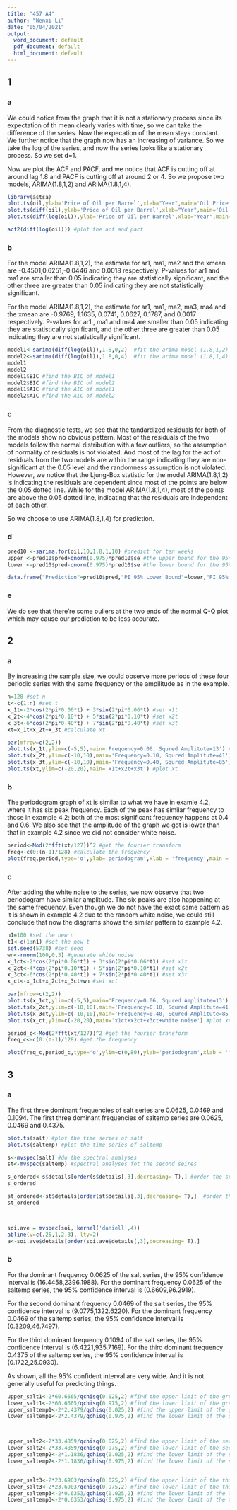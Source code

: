 ```yaml
---
title: "457 A4"
author: "Wenxi Li"
date: "05/04/2021"
output:
  word_document: default
  pdf_document: default
  html_document: default
---
```

## 1
### a
We could notice from the graph that it is not a stationary process since its expectation of th mean clearly varies with time, so we can take the difference of the series. Now the expecation of the mean stays constant. We further notice that the graph now has an increasing of variance. So we take the log of the series, and now the series looks like a stationary process. So we set d=1.

Now we plot the ACF and PACF, and we notice that ACF is cutting off at around lag 1.8 and PACF is cutting off at around 2 or 4. So we propose two models, ARIMA(1.8,1,2) and ARIMA(1.8,1,4).

```r
library(astsa)
plot.ts(oil,ylab='Price of Oil per Barrel',xlab="Year",main='Oil Price Change over Year') #plot the oil seires
plot.ts(diff(oil),ylab='Price of Oil per Barrel',xlab="Year",main='Oil Price Change over Year') #plot the first differenced series
plot.ts(diff(log(oil)),ylab='Price of Oil per Barrel',xlab="Year",main='Oil Price Change over Year') #plot the log of the first differenced series

acf2(diff(log(oil))) #plot the acf and pacf
```
### b
For the model ARIMA(1.8,1,2), the estimate for ar1, ma1, ma2 and the xmean are -0.4501,0.6251,-0.0446 and 0.0018 respectively. P-values for ar1 and ma1 are smaller than 0.05 indicating they are statistically significant, and the other three are greater than 0.05 indicating they are not statistically significant.

For the model ARIMA(1.8,1,2), the estimate for ar1, ma1, ma2, ma3, ma4 and the xmean are -0.9769, 1.1635, 0.0741, 0.0627, 0.1787, and 0.0017 respectively. P-values for ar1 , ma1 and ma4 are smaller than 0.05 indicating they are statistically significant, and the other three are greater than 0.05 indicating they are not statistically significant.
```r
model1<-sarima(diff(log(oil)),1.8,0,2)  #fit the arima model (1.8,1,2)
model2<-sarima(diff(log(oil)),1.8,0,4)  #fit the arima model (1.8,1,4)
model1
model2
model1$BIC #find the BIC of model1
model2$BIC #find the BIC of model2
model1$AIC #find the AIC of model1
model2$AIC #find the AIC of model2
```
### c
From the diagnostic tests, we see that the tandardized residuals for both of the models show no obvious pattern. Most of the residuals of the two models follow the normal distribution with a few outliers, so the assumption of normality of residuals is not violated. And most of the lag for the acf of residuals from the two models are within the range indicating they are non-significant at the 0.05 level and the randomness assumption is not violated. However, we notice that the Ljung-Box statistic for the model ARIMA(1.8,1,2) is indicating the residuals are dependent since most of the points are below the 0.05 dotted line. While for the model ARIMA(1.8,1,4), most of the points are above the 0.05 dotted line, indicating that the residuals are independent of each other.

So we choose to use ARIMA(1.8,1,4) for prediction.

### d
```r
pred10 <-sarima.for(oil,10,1.8,1,10) #predict for ten weeks
upper <-pred10$pred+qnorm(0.975)*pred10$se #the upper bound for the 95% confident interval
lower <-pred10$pred-qnorm(0.975)*pred10$se #the lower bound for the 95% confident interval

data.frame("Prediction"=pred10$pred,"PI 95% Lower Bound"=lower,"PI 95% Upper Bound"=upper) #report the 95% confident interval for the next ten years
```
### e
We do see that there're some ouliers at the two ends of the normal Q-Q plot which may cause our prediction to be less accurate.

## 2
### a
By increasing the sample size, we could observe more periods of these four periodic series with the same frequency or the ampilitude as in the example.
```r
n=128 #set n
t<-c(1:n) #set t
x_1t<-2*cos(2*pi*0.06*t) + 3*sin(2*pi*0.06*t) #set x1t
x_2t<-4*cos(2*pi*0.10*t) + 5*sin(2*pi*0.10*t) #set x2t
x_3t<-6*cos(2*pi*0.40*t) + 7*sin(2*pi*0.40*t) #set x3t
xt=x_1t+x_2t+x_3t #calculate xt

par(mfrow=c(2,2))
plot.ts(x_1t,ylim=c(-5,5),main='Frequency=0.06, Squred Amplitute=13') #plot x1t
plot.ts(x_2t,ylim=c(-10,10),main='Frequency=0.10, Squred Amplitute=41') #plot x2t
plot.ts(x_3t,ylim=c(-10,10),main='Frequency=0.40, Squred Amplitute=85') #plot x3t
plot.ts(xt,ylim=c(-20,20),main='x1t+x2t+x3t') #plot xt
```


### b
The periodogram graph of xt is similar to what we have in examle 4.2, where it has six peak frequency. Each of the peak has similar frequency to those in example 4.2; both of the most significant frequency happens at 0.4 and 0.6. We also see that the amplitude of the graph we got is lower than that in example 4.2 since we did not consider white noise.
```r
period<-Mod(2*fft(xt/127))^2 #get the fourier transform
freq<-c(0:(n-1)/128) #calculate the frequency
plot(freq,period,type='o',ylab='periodogram',xlab = 'frequency',main = 'Scaled Periodogram of xt') #plot the periodogram
```

### c
After adding the white noise to the series, we now observe that two periodogram have similar amplitude. The six peaks are also happening at the same frequency. Even though we do not have the exact same pattern as it is shown in example 4.2 due to the random white noise, we could still conclude that now the diagrams shows the similar pattern to example 4.2.
```r
n1=100 #set the new n
t1<-c(1:n1) #set the new t
set.seed(5738) #set seed
wn<-rnorm(100,0,5) #generate white noise
x_1ct<-2*cos(2*pi*0.06*t1) + 3*sin(2*pi*0.06*t1) #set x1t
x_2ct<-4*cos(2*pi*0.10*t1) + 5*sin(2*pi*0.10*t1) #set x2t
x_3ct<-6*cos(2*pi*0.40*t1) + 7*sin(2*pi*0.40*t1) #set x3t
x_ct<-x_1ct+x_2ct+x_3ct+wn #set xct

par(mfrow=c(2,2))
plot.ts(x_1ct,ylim=c(-5,5),main='Frequency=0.06, Squred Amplitute=13') #plot x1t
plot.ts(x_2ct,ylim=c(-10,10),main='Frequency=0.10, Squred Amplitute=41') #plot x2t
plot.ts(x_3ct,ylim=c(-10,10),main='Frequency=0.40, Squred Amplitute=85') #plot x3t
plot.ts(x_ct,ylim=c(-20,20),main='x1ct+x2ct+x3ct+white noise') #plot xct

period_c<-Mod(2*fft(xt/127))^2 #get the fourier transform
freq_c<-c(0:(n-1)/128) #get the frequency

```
```r
plot(freq_c,period_c,type='o',ylim=c(0,80),ylab='periodogram',xlab = 'frequency',main = 'Scaled Periodogram of xt with white noise') #plot the new periodogram
```



## 3
### a

The first three dominant frequencies of salt series are 0.0625, 0.0469 and 0.1094.
The first three dominant frequencies of saltemp series are 0.0625, 0.0469 and 0.4375.

```r
plot.ts(salt) #plot the time series of salt
plot.ts(saltemp) #plot the time series of saltemp

s<-mvspec(salt) #do the spectral analyses
st<-mvspec(saltemp) #spectral analyses fot the second seires

s_ordered<-s$details[order(s$details[,3],decreasing= T),] #order the spectrum from the largest to the lowest for the first series
s_ordered

st_ordered<-st$details[order(st$details[,3],decreasing= T),]  #order the spectrum from the largest to the lowest for the second series
st_ordered



soi.ave = mvspec(soi, kernel('daniell',4))
abline(v=c(.25,1,2,3), lty=2)
a<-soi.ave$details[order(soi.ave$details[,3],decreasing= T),] 
```

### b

For the dominant frequency 0.0625 of the salt series, the 95% confidence interval is (16.4458,2396.1988).
For the dominant frequency 0.0625 of the saltemp series, the 95% confidence interval is (0.6609,96.2919).

For the second dominant frequency 0.0469 of the salt series, the 95% confidence interval is (9.0775,1322.6220).
For the dominant frequency 0.0469 of the saltemp series, the 95% confidence interval is (0.3209,46.7497).

For the third dominant frequency 0.1094 of the salt series, the 95% confidence interval is (6.4221,935.7169).
For the third dominant frequency 0.4375 of the saltemp series, the 95% confidence interval is (0.1722,25.0930).

As shown, all the 95% confident interval are very wide. And it is not generally useful for predicting things.

```r
upper_salt1<-2*60.6665/qchisq(0.025,2) #find the upper limit of the greatest spectrum of the salt series
lower_salt1<-2*60.6665/qchisq(0.975,2) #find the lower limit of the greatest spectrum of the salt series
upper_saltemp1<-2*2.4379/qchisq(0.025,2) #find the upper limit of the greatest spectrum of the saltemp series
lower_saltemp1<-2*2.4379/qchisq(0.975,2) #find the lower limit of the greatest spectrum of the saltemp series



upper_salt2<-2*33.4859/qchisq(0.025,2) #find the upper limit of the second largest spectrum of salt series
lower_salt2<-2*33.4859/qchisq(0.975,2) #find the lower limit of the second largest spectrum of salt series
upper_saltemp2<-2*1.1836/qchisq(0.025,2) #find the lower limit of the second largest spectrum of saltemp series
lower_saltemp2<-2*1.1836/qchisq(0.975,2) #find the lower limit of the second largest spectrum of saltemp series


upper_salt3<-2*23.6903/qchisq(0.025,2) #find the upper limit of the third largest spectrum of salt series
lower_salt3<-2*23.6903/qchisq(0.975,2) #find the lower limit of the third largest spectrum of salt series
upper_saltemp3<-2*0.6353/qchisq(0.025,2) #find the lower limit of the third largest spectrum of saltemp series
lower_saltemp3<-2*0.6353/qchisq(0.975,2) #find the lower limit of the thrid largest spectrum of saltemp series


```

